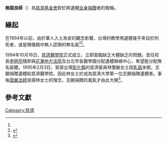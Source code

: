 '''無語良師'''（{{lang|en|Silent mentor}}）為[[慈濟基金會|慈濟基金會]]對於將遺體[[全身捐贈|全身捐贈]]者的敬稱。

==緣起==
在1994年以前，由於華人入土為安的觀念影響，台灣的教學用遺體幾乎來自於刑死者，或是殯儀館中無人認領的無名屍<ref name="TC"/><ref>{{cite book|author1=[[哈鴻潛|哈鴻潛]]|coauthors=高田|title=台灣解剖學百年史|date=2003年4月10日|publisher=中華民國解剖學學會|location=台北市|isbn=957-666-945-6}}</ref>。

1994年10月16日，[[慈濟大學|慈濟醫學院]]正式成立，立即面臨缺乏大體缺乏的問題。首任校長[[李明亮|李明亮]]隨即與[[花蓮地方法院|花蓮地方法院]]及台北市各醫學園分配遺體聯絡中心，希望能分配無名屍體。1995年2月3日，家居台灣[[彰化縣|彰化縣]]的慈濟委員林蕙敏女士因[[乳癌|乳癌]]末期，志願捐贈遺體給慈濟醫學院。因此林女士於成為慈濟大學第一位志願捐贈遺體者。事後[[證嚴法師|證嚴法師]]宣揚林女士的理念，志願捐贈的風氣才由此大開<ref name="TC">{{cite book|author1=楊長憲|title=無語良師：慈濟大體捐贈意義之分析|date=2007年8月|publisher=慈濟大學宗教研究所碩士論文|location=台灣花蓮}}</ref>。

==參考文獻==
{{reflist}}

{{慈濟基金會}}
[[Category:慈濟|Category:慈濟]]